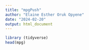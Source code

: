```yaml
---
title: "mpgPush"
author: "Elaine Esther Oruk Opyene"
date: "2024-02-20"
output: html_document
---
```


```r
library (tidyverse)
head(mpg)
```
